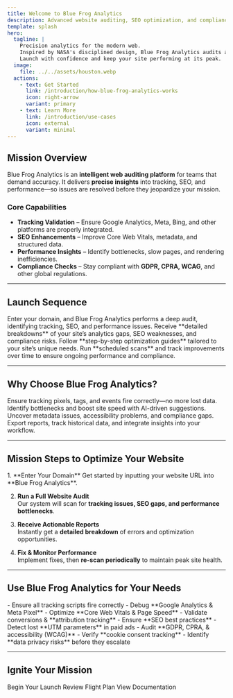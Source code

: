 ```yaml
---
title: Welcome to Blue Frog Analytics
description: Advanced website auditing, SEO optimization, and compliance monitoring in one powerful tool.
template: splash
hero:
  tagline: |
    Precision analytics for the modern web.
    Inspired by NASA's disciplined design, Blue Frog Analytics audits and optimizes every metric.
    Launch with confidence and keep your site performing at its peak.
  image:
    file: ../../assets/houston.webp
  actions:
    - text: Get Started
      link: /introduction/how-blue-frog-analytics-works
      icon: right-arrow
      variant: primary
    - text: Learn More
      link: /introduction/use-cases
      icon: external
      variant: minimal
---
```



## Mission Overview

Blue Frog Analytics is an **intelligent web auditing platform** for teams that demand accuracy.
It delivers **precise insights** into tracking, SEO, and performance—so issues are resolved before they jeopardize your mission.

### Core Capabilities
- **Tracking Validation** – Ensure Google Analytics, Meta, Bing, and other platforms are properly integrated.
- **SEO Enhancements** – Improve Core Web Vitals, metadata, and structured data.
- **Performance Insights** – Identify bottlenecks, slow pages, and rendering inefficiencies.
- **Compliance Checks** – Stay compliant with **GDPR, CPRA, WCAG**, and other global regulations.

---

## Launch Sequence

<CardGrid stagger>
  <Card title=" Scan Your Website" icon="search">
    Enter your domain, and Blue Frog Analytics performs a deep audit, identifying tracking, SEO, and performance issues.
  </Card>
  <Card title=" Get Actionable Reports" icon="chart-line">
    Receive **detailed breakdowns** of your site’s analytics gaps, SEO weaknesses, and compliance risks.
  </Card>
  <Card title=" Implement Fixes" icon="tools">
    Follow **step-by-step optimization guides** tailored to your site’s unique needs.
  </Card>
  <Card title=" Monitor & Improve" icon="repeat">
    Run **scheduled scans** and track improvements over time to ensure ongoing performance and compliance.
  </Card>
</CardGrid>

---

##  Why Choose Blue Frog Analytics?

<CardGrid>
  <Card title=" Data Accuracy & Validation" icon="check-circle">
    Ensure tracking pixels, tags, and events fire correctly—no more lost data.
  </Card>
  <Card title=" Performance Optimization" icon="speedometer">
    Identify bottlenecks and boost site speed with AI-driven suggestions.
  </Card>
  <Card title=" SEO & Compliance Insights" icon="shield-check">
    Uncover metadata issues, accessibility problems, and compliance gaps.
  </Card>
  <Card title="📢 Custom Reporting & Integrations" icon="layers">
    Export reports, track historical data, and integrate insights into your workflow.
  </Card>
</CardGrid>

---

## **Mission Steps to Optimize Your Website**

<Steps>
1. **Enter Your Domain**  
   Get started by inputting your website URL into **Blue Frog Analytics**.

2. **Run a Full Website Audit**  
   Our system will scan for **tracking issues, SEO gaps, and performance bottlenecks**.

3. **Receive Actionable Reports**  
   Instantly get a **detailed breakdown** of errors and optimization opportunities.

4. **Fix & Monitor Performance**  
   Implement fixes, then **re-scan periodically** to maintain peak site health.
</Steps>

---

##  **Use Blue Frog Analytics for Your Needs**

<Tabs>
  <TabItem label="Developers" icon="code">
    - Ensure all tracking scripts fire correctly  
    - Debug **Google Analytics & Meta Pixel**  
    - Optimize **Core Web Vitals & Page Speed**
  </TabItem>
  
  <TabItem label="Marketers" icon="chart-line">
    - Validate conversions & **attribution tracking**  
    - Ensure **SEO best practices**  
    - Detect lost **UTM parameters** in paid ads
  </TabItem>
  
  <TabItem label="Compliance Teams" icon="shield-check">
    - Audit **GDPR, CPRA, & accessibility (WCAG)**  
    - Verify **cookie consent tracking**  
    - Identify **data privacy risks** before they escalate
  </TabItem>
</Tabs>

---

## Ignite Your Mission

<LinkButton href="/introduction/how-blue-frog-analytics-works" variant="primary" icon="right-arrow">
  Begin Your Launch
</LinkButton>

<LinkButton href="/introduction/how-blue-frog-analytics-works" variant="secondary" icon="open-book">
  Review Flight Plan
</LinkButton>

<LinkButton href="/introduction/how-blue-frog-analytics-works" variant="minimal" icon="external">
  View Documentation
</LinkButton>
